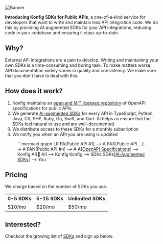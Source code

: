 

<div style={{maxWidth: "740px", paddingLeft: "16px", paddingRight: "16px", paddingBottom: "64px"}} className="markdown mx-auto">

![Banner](/img/konfig-sdks.png)

**Introducing Konfig SDKs for Public APIs**, a one-of-a-kind service for
developers that want to write and maintain less API integration code. We do this
by providing AI-augmented SDKs for your API integrations, reducing code in your
codebase and ensuring it stays up-to-date.

<SdksLink />

<SdkSignupForm />

## Why?

External API integrations are a pain to develop. Writing and maintaining your
own SDKs is a time-consuming and boring task. To make matters worse, API
documentation widely varies in quality and consistency. We make sure that you
don't have to deal with this.

## How does it work?

1. Konfig maintains an [open and MIT licensed repository](https://github.com/konfig-sdks/openapi-examples) of OpenAPI specifications for public APIs.
2. We generate <a href="/sdk/category/all" target="_blank">AI-augmented SDKs</a>
for every API in TypeScript, Python, Java, C#, PHP, Ruby, Go, Swift, and Dart.
AI helps us ensure that the SDKs feel natural to use and are well-documented.
3. We distribute access to these SDKs for a monthly subscription
4. We notify you when an API you are using is updated

<Figure caption="Click the above links to checkout the OpenAPI Specifications we use and the SDKs we offer">
```mermaid
graph LR
    PA[Public API #1] --> A
    PAX[Public API ...] --> A
    PAN[Public API #n] --> A
    A[<a target='_blank' href='https://github.com/konfig-sdks/openapi-examples'>OpenAPI Specifications</a>] --> Konfig
    AI[🤖 AI] --> Konfig
    Konfig --> SDKs
    SDKs[<a target='_blank' href='/sdk/category/all'>AI-Augmented SDKs</a>] --> You
```
</Figure>

## Pricing

We charge based on the number of SDKs you use.

| 0-5 SDKs | 5-15 SDKs | Unlimited SDKs |
| --- | --- | --- |
| $10/mo | $20/mo | $50/mo |

## Interested?

Checkout the growing list of [SDKs](/sdk/category/all) and sign up below.

<SdkSignupForm />

</div>

